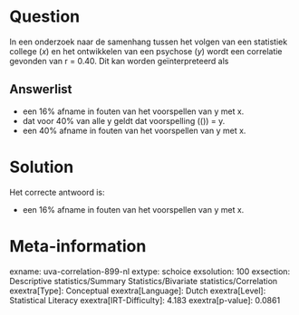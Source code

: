 Question
========

In een onderzoek naar de samenhang tussen het volgen van een statistiek
college (*x*) en het ontwikkelen van een psychose (*y*) wordt een
correlatie gevonden van r = 0.40. Dit kan worden geïnterpreteerd als

Answerlist
----------

* een 16% afname in fouten van het voorspellen van y met x.
* dat voor 40% van alle y geldt dat voorspelling (\(\hat{y}\)) = y.
* een 40% afname in fouten van het voorspellen van y met x.

Solution
========

Het correcte antwoord is: 

* een 16% afname in fouten van het voorspellen van y met x.

Meta-information
================
exname: uva-correlation-899-nl
extype: schoice
exsolution: 100
exsection: Descriptive statistics/Summary Statistics/Bivariate statistics/Correlation
exextra[Type]: Conceptual
exextra[Language]: Dutch
exextra[Level]: Statistical Literacy
exextra[IRT-Difficulty]: 4.183
exextra[p-value]: 0.0861
